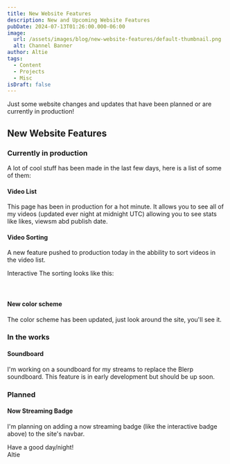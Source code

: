 ```yaml
---
title: New Website Features
description: New and Upcoming Website Features
pubDate: 2024-07-13T01:26:00.000-06:00
image:
  url: /assets/images/blog/new-website-features/default-thumbnail.png
  alt: Channel Banner
author: Altie
tags:
  - Content
  - Projects
  - Misc
isDraft: false
---
```



Just some website changes and updates that have been planned or are currently in production!

## New Website Features

### Currently in production

A lot of cool stuff has been made in the last few days, here is a list of some of them:

#### Video List

This page has been in production for a hot minute. It allows you to see all of my videos (updated ever night at midnight UTC) allowing you to see stats like likes, viewsm abd publish date.

#### Video Sorting

A new feature pushed to production today in the abbility to sort videos in the video list.

<div>
  <Badge>Interactive</Badge> The sorting looks like this:
</div>
<br />
<VideoSortButtonsSuspense client:only="react" />
<br />

#### New color scheme

The color scheme has been updated, just look around the site, you'll see it.

### In the works

#### Soundboard

I'm working on a soundboard for my streams to replace the Blerp soundboard. This feature is in early development but should be up soon.

### Planned

#### Now Streaming Badge

I'm planning on adding a now streaming badge (like the interactive badge above) to the site's navbar.

Have a good day/night! \
Altie
